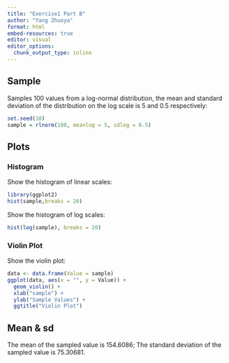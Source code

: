 ```yaml
---
title: "Exercise1 Part B"
author: "Yang Zhuoya"
format: html
embed-resources: true
editor: visual
editor_options: 
  chunk_output_type: inline
---
```


## Sample

Samples 100 values from a log-normal distribution, the mean and standard deviation of the distribution on the log scale is 5 and 0.5 respectively:

```r
set.seed(10)
sample = rlnorm(100, meanlog = 5, sdlog = 0.5)

```

## Plots

### Histogram

Show the histogram of linear scales:

```r
library(ggplot2)
hist(sample,breaks = 20)
```

Show the histogram of log scales:

```r
hist(log(sample), breaks = 20)
```

### Violin Plot

Show the violin plot:

```r
data <- data.frame(Value = sample)
ggplot(data, aes(x = "", y = Value)) +
  geom_violin() + 
  xlab("sample") +
  ylab("Sample Values") +
  ggtitle("Violin Plot")
```

## Mean & sd

The mean of the sampled value is 154.6086; The standard deviation of the sampled value is 75.30681.

